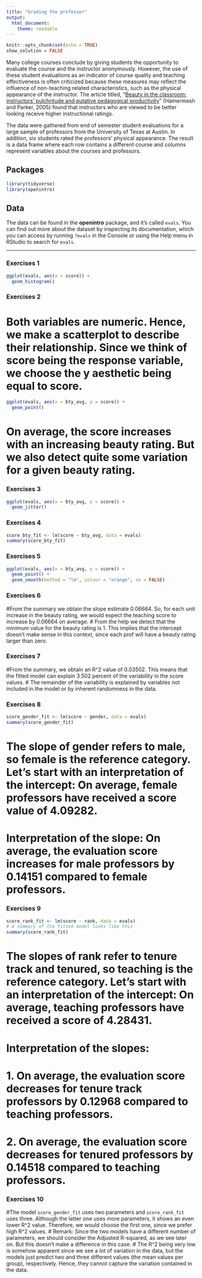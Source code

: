 ```yaml
---
title: "Grading the professor"
output:
  html_document:
    theme: readable
---
```


```r
knitr::opts_chunk$set(echo = TRUE)
show_solution = FALSE
```

Many college courses conclude by giving students the opportunity to evaluate the course and the instructor anonymously.
However, the use of these student evaluations as an indicator of course quality and teaching effectiveness is often criticized because these measures may reflect the influence of non-teaching related characteristics, such as the physical appearance of the instructor.
The article titled, "[Beauty in the classroom: instructors' pulchritude and putative pedagogical productivity](http://www.sciencedirect.com/science/article/pii/S0272775704001165)" (Hamermesh and Parker, 2005) found that instructors who are viewed to be better looking receive higher instructional ratings.


The data were gathered from end of semester student evaluations for a large sample of professors from the University of Texas at Austin.
In addition, six students rated the professors' physical appearance.
The result is a data frame where each row contains a different course and columns represent variables about the courses and professors.



## Packages


```r
library(tidyverse) 
library(openintro)
```


## Data

The data can be found in the **openintro** package, and it's called `evals`.
You can find out more about the dataset by inspecting its documentation, which you can access by running `?evals` in the Console or using the Help menu in RStudio to search for `evals`.


------------------------
### Exercises 1

```r
ggplot(evals, aes(x = score)) + 
  geom_histogram()
```


### Exercises 2

# Both variables are numeric. Hence, we make a scatterplot to describe their relationship. Since we think of score being the response variable, we choose the y aesthetic being equal to score.
```r
ggplot(evals, aes(x = bty_avg, y = score)) + 
  geom_point()
```
# On average, the score increases with an increasing beauty rating. But we also detect quite some variation for a given beauty rating.



### Exercises 3

```r
ggplot(evals, aes(x = bty_avg, y = score)) + 
  geom_jitter()
```


### Exercises 4

```r
score_bty_fit <- lm(score ~ bty_avg, data = evals)
summary(score_bty_fit)
```



### Exercises 5

```r
ggplot(evals, aes(x = bty_avg, y = score)) + 
  geom_point() + 
  geom_smooth(method = "lm", colour = "orange", se = FALSE)
```




### Exercises 6
#From the summary we obtain the slope estimate 0.06664. So, for each unit increase in the beauty rating, we would expect the teaching score to increase by 0.06664 on average.
# From the help we detect that the minimum value for the beauty rating is 1. This implies that the intercept doesn't make sense in this context, since each prof will have a beauty rating larger than zero.

### Exercises 7
#From the summary, we obtain an R^2 value of 0.03502. This means that the fitted model can explain 3.502 percent of the variability in the score values.
# The remainder of the variability is explained by variables not included in the model or by inherent randomness in the data.

### Exercises 8

```r
score_gender_fit <- lm(score ~ gender, data = evals)
summary(score_gender_fit)
```
# The slope of gender refers to male, so female is the reference category. Let's start with an interpretation of the intercept: On average, female professors have received a score value of 4.09282.
# Interpretation of the slope: On average, the evaluation score increases for male professors by 0.14151 compared to female professors.



### Exercises 9

```r
score_rank_fit <- lm(score ~ rank, data = evals)
# A summary of the fitted model looks like this
summary(score_rank_fit)
```
# The slopes of rank refer to tenure track and tenured, so teaching is the reference category. Let's start with an interpretation of the intercept: On average, teaching professors have received a score of 4.28431.
# Interpretation of the slopes: 
# 1. On average, the evaluation score decreases for tenure track professors by 0.12968 compared to teaching professors.
# 2. On average, the evaluation score decreases for tenured professors by 0.14518 compared to teaching professors.



### Exercises 10
#The model `score_gender_fit` uses two parameters and `score_rank_fit` uses three. Although the latter one uses more parameters, it shows an even lower R^2 value. Therefore, we would choose the first one, since we prefer high R^2 values.
# Remark: Since the two models have a different number of parameters, we should consider the Adjusted R-squared, as we see later on. But this doesn't make a difference in this case.
# The R^2 being very low is somehow apparent since we see a lot of variation in the data, but the models just predict two and three different values (the mean values per group), respectively. Hence, they cannot capture the variation contained in the data.
